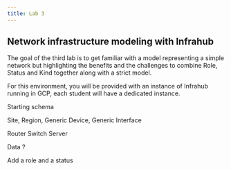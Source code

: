 ```yaml
---
title: Lab 3
---
```


## Network infrastructure modeling with Infrahub

The goal of the third lab is to get familiar with a model representing a simple network but highlighting the benefits and the challenges to combine Role, Status and Kind together along with a strict model.

For this environment, you will be provided with an instance of Infrahub running in GCP, each student will have a dedicated instance.


Starting schema

Site, Region, Generic Device, Generic Interface

Router
Switch
Server


Data ?


Add a role and a status






